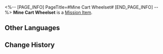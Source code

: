 <%-- [PAGE_INFO]
PageTitle=#Mine Cart Wheelset#
[END_PAGE_INFO] --%>
{{Item Infobox
|id          = 140039
|image       = Item Mine Cart Wheelset.png
|type        = Mission Item
|invCategory = Missions
|rarity      = 3
|effect      = 
|description = A part used for connecting mine cart wheels.
}}
{{Description|''"A sturdy axle connects two mine cart wheels."''}}
'''Mine Cart Wheelset''' is a [[Mission Item]].

==Other Languages==
{{Other Languages
|en   = Mine Cart Wheelset
|zhs  = 矿车轮对
|zht  = 礦車輪軸
|ja   = 鉱車の輪軸
|ko   = 광차 바퀴
|es   = Ruedas de carro minero
|fr   = Jeu de roues de chariot de mine
|ru   = Колёсная пара вагонетки
|th   = ล้อรถขนแร่
|vi   = Bánh Xe Xe Khoáng
|de   = Minenwagen-Räder
|id   = Bantalan Roda Kereta Tambang
|pt   = Eixo do Carrinho de Mineração
}}

==Change History==
{{Change History|2.0}}